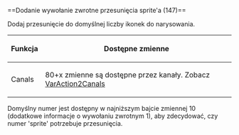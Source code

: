 <noinclude>{{pl/Development/NewGRF/inne strony|en=newgrf-specs.tt-wiki.net/wiki/Callback:_Add_sprite_offset_callback|pl=pl/Development/NewGRF/NFO Specs/Callback/Add sprite offset callback}}
</noinclude>==<span id="Add_sprite_offset_callback_(147)"></span><span title="Add sprite offset callback (147)" id="Add_sprite_offset_callback_.28147.29">Dodanie wywołanie zwrotne przesunięcia sprite'a (147)</span>==

Dodaj przesunięcie do domyślnej liczby ikonek do narysowania.

{| 
|-
!Funkcja!!Dostępne zmienne
|-
|Canals||80+x zmienne są dostępne przez kanały. Zobacz [[pl/Development/NewGRF/NFO Specs/VariationalAction2/Canals|VarAction2Canals]]
|}

Domyślny numer jest dostępny w najniższym bajcie zmiennej 10 (dodatkowe informacje o wywołaniu zwrotnym 1), aby zdecydować, czy numer 'sprite' potrzebuje przesunięcia.
<!--[[Category:Callbacks]]-->